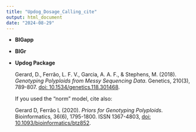 ```yaml
---
title: "Updog_Dosage_Calling_cite"
output: html_document
date: "2024-08-29"
---
```


- **BIGapp**

- **BIGr**

- **Updog Package**

    Gerard, D., Ferrão, L. F. V., Garcia, A. A. F., & Stephens, M. (2018). *Genotyping Polyploids from Messy Sequencing Data*. Genetics, 210(3), 789-807. [doi: 10.1534/genetics.118.301468](https://doi.org/10.1534/genetics.118.301468).
    
    If you used the “norm” model, cite also:
    
    Gerard D, Ferrão L (2020). *Priors for Genotyping Polyploids*. Bioinformatics, 36(6), 1795-1800. ISSN 1367-4803, [doi: 10.1093/bioinformatics/btz852](https://doi.org/10.1093/bioinformatics/btz852).
